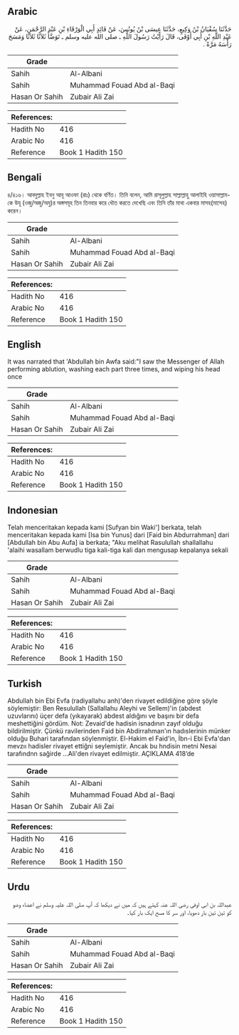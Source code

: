 ## Arabic


<div dir="rtl" lang="ar" style={{fontSize:'larger',backgroundColor:'#f8f9fa',padding:20}}>
حَدَّثَنَا سُفْيَانُ بْنُ وَكِيعٍ، حَدَّثَنَا عِيسَى بْنُ يُونُسَ، عَنْ فَائِدٍ أَبِي الْوَرْقَاءِ بْنِ عَبْدِ الرَّحْمَنِ، عَنْ عَبْدِ اللَّهِ بْنِ أَبِي أَوْفَى، قَالَ رَأَيْتُ رَسُولَ اللَّهِ ـ صلى الله عليه وسلم ـ تَوَضَّأَ ثَلاَثًا ثَلاَثًا وَمَسَحَ رَأْسَهُ مَرَّةً ‏.‏
</div>
<div style={{backgroundColor:'#f8f9fa',padding:20, marginBottom: 10}}><table> <thead> <tr> <th>Grade</th> <th></th> </tr> </thead> <tbody> <tr><td>Sahih</td><td>Al-Albani</td></tr><tr><td>Sahih</td><td>Muhammad Fouad Abd al-Baqi</td></tr><tr><td>Hasan Or Sahih</td><td>Zubair Ali Zai</td></tr></tbody></table><table> <thead> <tr> <th>References:</th> <th></th> </tr> </thead> <tbody><tr><td>Hadith No</td><td>416</td></tr><tr><td>Arabic No</td><td>416</td></tr><tr><td>Reference</td><td>Book 1 Hadith 150</td></tr></tbody></table></div>

## Bengali


<div dir="ltr" lang="bn" style={{fontSize:'larger',backgroundColor:'#f8f9fa',padding:20}}>
৪/৪১৬। আবদুল্লাহ ইবনু আবূ আওফা (রাঃ) থেকে বর্ণিত। তিনি বলেন, আমি রাসূলুল্লাহ সাল্লাল্লাহু আলাইহি ওয়াসাল্লাম-কে উযূ (ওজু/অজু/অযু)র অঙ্গসমূহ তিন তিনবার করে ধৌত করতে দেখেছি এবং তিনি তাঁর মাথা একবার মাসহ(মাসেহ) করেন।
</div>
<div style={{backgroundColor:'#f8f9fa',padding:20, marginBottom: 10}}><table> <thead> <tr> <th>Grade</th> <th></th> </tr> </thead> <tbody> <tr><td>Sahih</td><td>Al-Albani</td></tr><tr><td>Sahih</td><td>Muhammad Fouad Abd al-Baqi</td></tr><tr><td>Hasan Or Sahih</td><td>Zubair Ali Zai</td></tr></tbody></table><table> <thead> <tr> <th>References:</th> <th></th> </tr> </thead> <tbody><tr><td>Hadith No</td><td>416</td></tr><tr><td>Arabic No</td><td>416</td></tr><tr><td>Reference</td><td>Book 1 Hadith 150</td></tr></tbody></table></div>

## English


<div dir="ltr" lang="en" style={{fontSize:'larger',backgroundColor:'#f8f9fa',padding:20}}>
It was narrated that 'Abdullah bin Awfa said:"I saw the Messenger of Allah performing ablution, washing each part three times, and wiping his head once
</div>
<div style={{backgroundColor:'#f8f9fa',padding:20, marginBottom: 10}}><table> <thead> <tr> <th>Grade</th> <th></th> </tr> </thead> <tbody> <tr><td>Sahih</td><td>Al-Albani</td></tr><tr><td>Sahih</td><td>Muhammad Fouad Abd al-Baqi</td></tr><tr><td>Hasan Or Sahih</td><td>Zubair Ali Zai</td></tr></tbody></table><table> <thead> <tr> <th>References:</th> <th></th> </tr> </thead> <tbody><tr><td>Hadith No</td><td>416</td></tr><tr><td>Arabic No</td><td>416</td></tr><tr><td>Reference</td><td>Book 1 Hadith 150</td></tr></tbody></table></div>

## Indonesian


<div dir="ltr" lang="id" style={{fontSize:'larger',backgroundColor:'#f8f9fa',padding:20}}>
Telah menceritakan kepada kami [Sufyan bin Waki'] berkata, telah menceritakan kepada kami [Isa bin Yunus] dari [Faid bin Abdurrahman] dari [Abdullah bin Abu Aufa] ia berkata; "Aku melihat Rasulullah shallallahu 'alaihi wasallam berwudlu tiga kali-tiga kali dan mengusap kepalanya sekali
</div>
<div style={{backgroundColor:'#f8f9fa',padding:20, marginBottom: 10}}><table> <thead> <tr> <th>Grade</th> <th></th> </tr> </thead> <tbody> <tr><td>Sahih</td><td>Al-Albani</td></tr><tr><td>Sahih</td><td>Muhammad Fouad Abd al-Baqi</td></tr><tr><td>Hasan Or Sahih</td><td>Zubair Ali Zai</td></tr></tbody></table><table> <thead> <tr> <th>References:</th> <th></th> </tr> </thead> <tbody><tr><td>Hadith No</td><td>416</td></tr><tr><td>Arabic No</td><td>416</td></tr><tr><td>Reference</td><td>Book 1 Hadith 150</td></tr></tbody></table></div>

## Turkish


<div dir="ltr" lang="tr" style={{fontSize:'larger',backgroundColor:'#f8f9fa',padding:20}}>
Abdullah bin Ebi Evfa (radiyallahu anh)'den rivayet edildiğine göre şöyle söylemiştir: Ben Resulullah (Sallallahu Aleyhi ve Sellem)'in (abdest uzuvlarını) üçer defa (yıkayarak) abdest aldığını ve başını bir defa meshettiğini gördüm. Not: Zevaid'de hadisin isnadının zayıf olduğu bildirilmiştir. Çünkü ravilerinden Faid bin Abdirrahman'ın hadıslerinin münker olduğu Buhari tarafından söylenmiştir. El-Hakim el Faid'in, İbn-i Ebi Evfa'dan mevzıı hadisler rivayet ettiğni seyIemiştir. Ancak bu hndisin metni Nesai tarafındnn sağirde ...Ali'den rivayet edilmiştir. AÇIKLAMA 418’de
</div>
<div style={{backgroundColor:'#f8f9fa',padding:20, marginBottom: 10}}><table> <thead> <tr> <th>Grade</th> <th></th> </tr> </thead> <tbody> <tr><td>Sahih</td><td>Al-Albani</td></tr><tr><td>Sahih</td><td>Muhammad Fouad Abd al-Baqi</td></tr><tr><td>Hasan Or Sahih</td><td>Zubair Ali Zai</td></tr></tbody></table><table> <thead> <tr> <th>References:</th> <th></th> </tr> </thead> <tbody><tr><td>Hadith No</td><td>416</td></tr><tr><td>Arabic No</td><td>416</td></tr><tr><td>Reference</td><td>Book 1 Hadith 150</td></tr></tbody></table></div>

## Urdu


<div dir="rtl" lang="ur" style={{fontSize:'larger',backgroundColor:'#f8f9fa',padding:20}}>
عبداللہ بن ابی اوفی رضی اللہ عنہ کہتے ہیں کہ میں نے دیکھا کہ آپ صلی اللہ علیہ وسلم نے اعضاء وضو کو تین تین بار دھویا، اور سر کا مسح ایک بار کیا۔
</div>
<div style={{backgroundColor:'#f8f9fa',padding:20, marginBottom: 10}}><table> <thead> <tr> <th>Grade</th> <th></th> </tr> </thead> <tbody> <tr><td>Sahih</td><td>Al-Albani</td></tr><tr><td>Sahih</td><td>Muhammad Fouad Abd al-Baqi</td></tr><tr><td>Hasan Or Sahih</td><td>Zubair Ali Zai</td></tr></tbody></table><table> <thead> <tr> <th>References:</th> <th></th> </tr> </thead> <tbody><tr><td>Hadith No</td><td>416</td></tr><tr><td>Arabic No</td><td>416</td></tr><tr><td>Reference</td><td>Book 1 Hadith 150</td></tr></tbody></table></div>